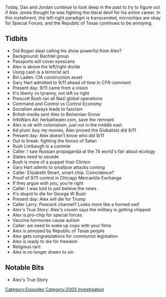 {{DEFAULTSORT:
    #_EPISODE_0552:May 6, 2003
}}{{Episode
    | title           = May 6, 2003
    | caption         = Listen to this episode on [https://knowledgefight.libsyn.com/552-may-6-2003 Libsyn] [https://open.spotify.com/episode/7k6mvQCS225I4j0eKEdVRo Spotify]
    | episodeNumber   = 552
    | length          = 01:24:07
    | airDate         = April 26, 2021
    | coverageDate    = May 6, 2003
    | episodeType     = [[:Category:2003 Investigation|2003 Investigation]]
    | appearance      = [[Osama Bin Laden]], [[Gary Hart]], [[Prescott Bush]], [[Rush Limbaugh]]
    | oocDrop         = Yes, I'm a maniac
    | previousEpisode = [[551: April 20-21, 2021]]
    | nextEpisode     = [[553: April 26-27, 2021]]
}}

{{Stub}}

Today, Dan and Jordan continue to look deep in the past to try to figure out if Alex Jones thought he was fighting the literal devil for his entire career. In this installment, the left-right paradigm is transcended, microchips are okay for Special Forces, and the Republic of Texas continues to be annoying.

==Tidbits==

*Did Rogan steal calling his show powerful from Alex?
*Background: Bechtel group
*Passports will cover eyescans
*Alex is above the left/right divide
*Using cash is a terrorist act
*Bin Laden: CIA construction asset
*Gary Hart admitted to 9/11 ahead of time in CFR comment
*Present day: 9/11 came from a vision
*It's liberty vs tyranny, not left vs right
*Prescott Bush ran all Nazi global operations
*Command and Control vs Control Economy
*Socialism always leads to fascism
*British media sent Alex to Bohemian Grove
*InfoWars Ad: herbalhealer.com, save the remnant
*Alex is ok with colonialism, just not in the middle east
*Ad pivot: buy my movies, Alex proved the Globalists did 9/11
*Present day: Alex doesn't know who did 9/11
*Out to break: fighting the forces of Satan
*Rush Limbaugh is a commie
*Caller: I saw Russian propaganda at the 74 world's fair about ecology
*States need to secede
*Bush is more of a puppet than Clinton
*Gary Hart admits to smallpox attacks coming
*Caller: Elizabeth Smart, smart chip. Coincidence?
*Proof of 9/11 control in Chicago Mercantile Exchange
*If they argue with you, you're right
*Caller: I was told to just believe the news
*It's stupid to die for George W Bush
*Present day: Alex will die for Trump
*Caller Larry: Peacock channel? Looks more like a horned owl!
*Alex's True Story: Alex's cousin says the military is getting chipped
*Alex is pro-chip for special forces
*Vaccine hormones cause autism
*Caller: we need to wake up cops with your films
*Alex is annoyed by Republic of Texas people
*Alex gets congratulations for communist legislation
*Alex is ready to die for freedom
*Religious rant
*Alex is no longer drawn to sin

==Notable Bits==

*Alex's True Story

[[Category:Episodes]]
[[Category:2003 Investigation]]
